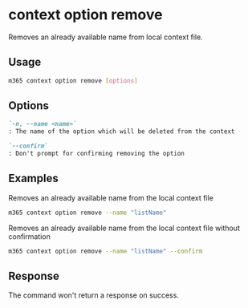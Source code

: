 
# context option remove

Removes an already available name from local context file.

## Usage

```sh
m365 context option remove [options]
```

## Options

```md definition-list
`-n, --name <name>`
: The name of the option which will be deleted from the context

`--confirm`
: Don't prompt for confirming removing the option
```

<Global />

## Examples

Removes an already available name from the local context file

```sh
m365 context option remove --name "listName"
```

Removes an already available name from the local context file without confirmation

```sh
m365 context option remove --name "listName" --confirm
```

## Response

The command won't return a response on success.
